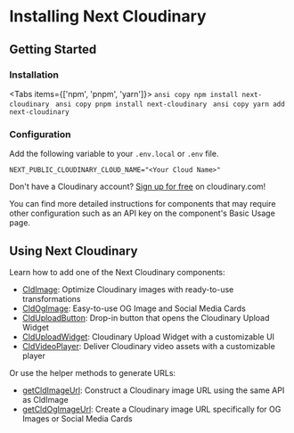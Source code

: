 



<Head>
  <title>Installation - Next Cloudinary</title>
  <meta name="og:title" content="Installing Next Cloudinary - Next Cloudinary" />
  <meta name="og:url" content={`https://next.cloudinary.dev/installation`} />
</Head>

<OgImage
  title="Installation"
  twitterTitle="Installing Next Cloudinary"
/>

# Installing Next Cloudinary

## Getting Started

<Steps>

### Installation

<Tabs items={['npm', 'pnpm', 'yarn']}>
  <Tab>
    ```ansi copy
    npm install next-cloudinary
    ```
  </Tab>
  <Tab>
    ```ansi copy
    pnpm install next-cloudinary
    ```
  </Tab>
  <Tab>
    ```ansi copy
    yarn add next-cloudinary
    ```
  </Tab>
</Tabs>

### Configuration

Add the following variable to your `.env.local` or `.env` file.

```ansi copy
NEXT_PUBLIC_CLOUDINARY_CLOUD_NAME="<Your Cloud Name>"
```

<Callout emoji={false}>
Don't have a Cloudinary account? <a href="https://cloudinary.com/users/register_free?utm_campaign=devx_nextcloudinary&utm_medium=referral&utm_source=nextcloudinary">Sign up for free</a> on cloudinary.com!
</Callout>

</Steps>

You can find more detailed instructions for components that may require other configuration such as an API key on the component's Basic Usage page.

## Using Next Cloudinary

Learn how to add one of the Next Cloudinary components:

* [CldImage](/cldimage/basic-usage): Optimize Cloudinary images with ready-to-use transformations
* [CldOgImage](/cldogimage/basic-usage): Easy-to-use OG Image and Social Media Cards
* [CldUploadButton](/clduploadbutton/basic-usage): Drop-in button that opens the Cloudinary Upload Widget
* [CldUploadWidget](/clduploadwidget/basic-usage): Cloudinary Upload Widget with a customizable UI
* [CldVideoPlayer](/cldvideoplayer/basic-usage): Deliver Cloudinary video assets with a customizable player

Or use the helper methods to generate URLs:

* [getCldImageUrl](/getcldimageurl/basic-usage): Construct a Cloudinary image URL using the same API as CldImage
* [getCldOgImageUrl](/getcldogimageurl/basic-usage): Create a Cloudinary image URL specifically for OG Images or Social Media Cards